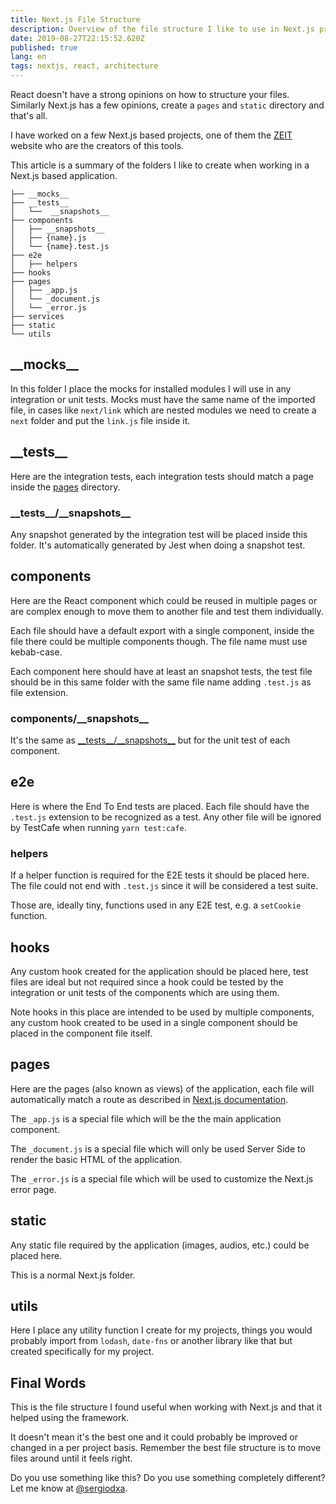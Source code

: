 ```yaml
---
title: Next.js File Structure
description: Overview of the file structure I like to use in Next.js projects
date: 2019-08-27T22:15:52.620Z
published: true
lang: en
tags: nextjs, react, architecture
---
```


React doesn't have a strong opinions on how to structure your files. Similarly Next.js has a few opinions, create a `pages` and `static` directory and that's all.

I have worked on a few Next.js based projects, one of them the [ZEIT](https://zeit.co) website who are the creators of this tools.

This article is a summary of the folders I like to create when working in a Next.js based application.

```
├── __mocks__
├── __tests__
│   └──  __snapshots__
├── components
│   ├── __snapshots__
│   ├── {name}.js
│   └── {name}.test.js
├── e2e
│   ├── helpers
├── hooks
├── pages
│   ├── _app.js
│   └── _document.js
│   └── _error.js
├── services
├── static
└── utils
```

## \_\_mocks\_\_

In this folder I place the mocks for installed modules I will use in any integration or unit tests. Mocks must have the same name of the imported file, in cases like `next/link` which are nested modules we need to create a `next` folder and put the `link.js` file inside it.

## \_\_tests\_\_

Here are the integration tests, each integration tests should match a page inside the [pages](#pages) directory.

### \_\_tests\_\_/\_\_snapshots\_\_

Any snapshot generated by the integration test will be placed inside this folder. It's automatically generated by Jest when doing a snapshot test.

## components

Here are the React component which could be reused in multiple pages or are complex enough to move them to another file and test them individually.

Each file should have a default export with a single component, inside the file there could be multiple components though. The file name must use kebab-case.

Each component here should have at least an snapshot tests, the test file should be in this same folder with the same file name adding `.test.js` as file extension.

### components/\_\_snapshots\_\_

It's the same as [\_\_tests\_\_/\_\_snapshots\_\_](#_-_-tests-_-_-/-_-_-snapshots-_-_) but for the unit test of each component.

## e2e

Here is where the End To End tests are placed. Each file should have the `.test.js` extension to be recognized as a test. Any other file will be ignored by TestCafe when running `yarn test:cafe`.

### helpers

If a helper function is required for the E2E tests it should be placed here. The file could not end with `.test.js` since it will be considered a test suite.

Those are, ideally tiny, functions used in any E2E test, e.g. a `setCookie` function.

## hooks

Any custom hook created for the application should be placed here, test files are ideal but not required since a hook could be tested by the integration or unit tests of the components which are using them.

Note hooks in this place are intended to be used by multiple components, any custom hook created to be used in a single component should be placed in the component file itself.

## pages

Here are the pages (also known as views) of the application, each file will automatically match a route as described in [Next.js documentation](https://nextjs.org/docs#dynamic-routing).

The `_app.js` is a special file which will be the the main application component.

The `_document.js` is a special file which will only be used Server Side to render the basic HTML of the application.

The `_error.js` is a special file which will be used to customize the Next.js error page.

## static

Any static file required by the application (images, audios, etc.) could be placed here.

This is a normal Next.js folder.

## utils

Here I place any utility function I create for my projects, things you would probably import from `lodash`, `date-fns` or another library like that but created specifically for my project.

## Final Words

This is the file structure I found useful when working with Next.js and that it helped using the framework.

It doesn't mean it's the best one and it could probably be improved or changed in a per project basis. Remember the best file structure is to move files around until it feels right.

Do you use something like this? Do you use something completely different? Let me know at [@sergiodxa](https://twitter.com/sergiodxa).
